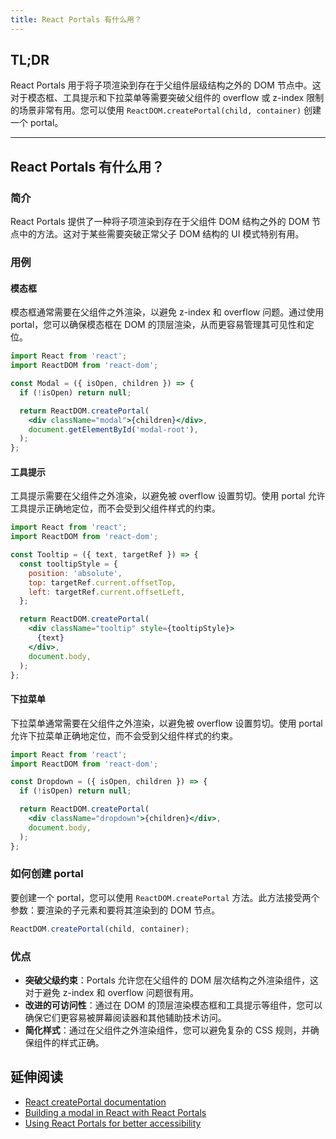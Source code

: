 ```yaml
---
title: React Portals 有什么用？
---
```


## TL;DR

React Portals 用于将子项渲染到存在于父组件层级结构之外的 DOM 节点中。这对于模态框、工具提示和下拉菜单等需要突破父组件的 overflow 或 z-index 限制的场景非常有用。您可以使用 `ReactDOM.createPortal(child, container)` 创建一个 portal。

***

## React Portals 有什么用？

### 简介

React Portals 提供了一种将子项渲染到存在于父组件 DOM 结构之外的 DOM 节点中的方法。这对于某些需要突破正常父子 DOM 结构的 UI 模式特别有用。

### 用例

#### 模态框

模态框通常需要在父组件之外渲染，以避免 z-index 和 overflow 问题。通过使用 portal，您可以确保模态框在 DOM 的顶层渲染，从而更容易管理其可见性和定位。

```jsx
import React from 'react';
import ReactDOM from 'react-dom';

const Modal = ({ isOpen, children }) => {
  if (!isOpen) return null;

  return ReactDOM.createPortal(
    <div className="modal">{children}</div>,
    document.getElementById('modal-root'),
  );
};
```

#### 工具提示

工具提示需要在父组件之外渲染，以避免被 overflow 设置剪切。使用 portal 允许工具提示正确地定位，而不会受到父组件样式的约束。

```jsx
import React from 'react';
import ReactDOM from 'react-dom';

const Tooltip = ({ text, targetRef }) => {
  const tooltipStyle = {
    position: 'absolute',
    top: targetRef.current.offsetTop,
    left: targetRef.current.offsetLeft,
  };

  return ReactDOM.createPortal(
    <div className="tooltip" style={tooltipStyle}>
      {text}
    </div>,
    document.body,
  );
};
```

#### 下拉菜单

下拉菜单通常需要在父组件之外渲染，以避免被 overflow 设置剪切。使用 portal 允许下拉菜单正确地定位，而不会受到父组件样式的约束。

```jsx
import React from 'react';
import ReactDOM from 'react-dom';

const Dropdown = ({ isOpen, children }) => {
  if (!isOpen) return null;

  return ReactDOM.createPortal(
    <div className="dropdown">{children}</div>,
    document.body,
  );
};
```

### 如何创建 portal

要创建一个 portal，您可以使用 `ReactDOM.createPortal` 方法。此方法接受两个参数：要渲染的子元素和要将其渲染到的 DOM 节点。

```jsx
ReactDOM.createPortal(child, container);
```

### 优点

* **突破父级约束**：Portals 允许您在父组件的 DOM 层次结构之外渲染组件，这对于避免 z-index 和 overflow 问题很有用。
* **改进的可访问性**：通过在 DOM 的顶层渲染模态框和工具提示等组件，您可以确保它们更容易被屏幕阅读器和其他辅助技术访问。
* **简化样式**：通过在父组件之外渲染组件，您可以避免复杂的 CSS 规则，并确保组件的样式正确。

## 延伸阅读

* [React createPortal documentation](https://react.dev/reference/react-dom/createPortal)
* [Building a modal in React with React Portals](https://blog.logrocket.com/build-modal-with-react-portals/)
* [Using React Portals for better accessibility](https://www.smashingmagazine.com/2020/03/react-portals-accessibility/)
